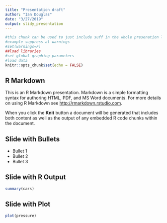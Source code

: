 ```yaml
---
title: "Presentation draft"
author: "Ian Douglas"
date: "3/27/2019"
output: slidy_presentation
---
```


```r
#this chunk can be used to just include suff in the whole presenation like options
#example suppress al warnings
#set(warnings=F)
##load libraries
#set global graphing parameters
#load data
knitr::opts_chunk$set(echo = FALSE)
```

## R Markdown

This is an R Markdown presentation. Markdown is a simple formatting syntax for authoring HTML, PDF, and MS Word documents. For more details on using R Markdown see <http://rmarkdown.rstudio.com>.

When you click the **Knit** button a document will be generated that includes both content as well as the output of any embedded R code chunks within the document.

## Slide with Bullets

- Bullet 1
- Bullet 2
- Bullet 3

## Slide with R Output

```r
summary(cars)
```

## Slide with Plot

```r
plot(pressure)
```

